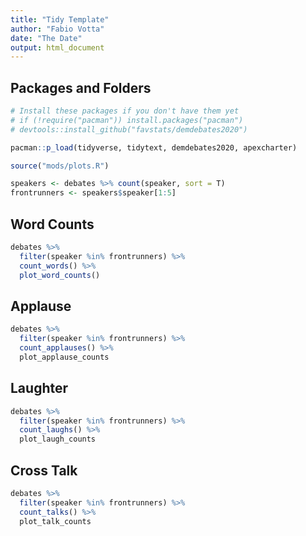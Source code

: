 ```yaml
---
title: "Tidy Template"
author: "Fabio Votta"
date: "The Date"
output: html_document
---
```


## Packages and Folders

```r
# Install these packages if you don't have them yet
# if (!require("pacman")) install.packages("pacman")
# devtools::install_github("favstats/demdebates2020")

pacman::p_load(tidyverse, tidytext, demdebates2020, apexcharter)

source("mods/plots.R")

speakers <- debates %>% count(speaker, sort = T)
frontrunners <- speakers$speaker[1:5]
```

## Word Counts

```r
debates %>% 
  filter(speaker %in% frontrunners) %>% 
  count_words() %>%
  plot_word_counts()
```


## Applause

```r
debates %>% 
  filter(speaker %in% frontrunners) %>% 
  count_applauses() %>%
  plot_applause_counts
```


## Laughter

```r
debates %>% 
  filter(speaker %in% frontrunners) %>% 
  count_laughs() %>%
  plot_laugh_counts
```


## Cross Talk

```r
debates %>% 
  filter(speaker %in% frontrunners) %>% 
  count_talks() %>%
  plot_talk_counts
```
